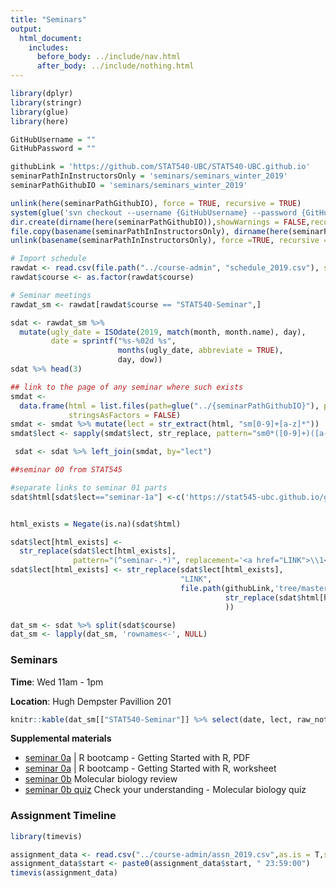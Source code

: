 ```yaml
---
title: "Seminars"
output:
  html_document:
    includes:
      before_body: ../include/nav.html
      after_body: ../include/nothing.html
---
```



```r
library(dplyr)
library(stringr)
library(glue)
library(here)
```

```r
GitHubUsername = ""
GitHubPassword = ""

githubLink = 'https://github.com/STAT540-UBC/STAT540-UBC.github.io'
seminarPathInInstructorsOnly = 'seminars/seminars_winter_2019'
seminarPathGithubIO = 'seminars/seminars_winter_2019'

unlink(here(seminarPathGithubIO), force = TRUE, recursive = TRUE)
system(glue('svn checkout --username {GitHubUsername} --password {GitHubPassword} https://github.com/STAT540-UBC/STAT540-instructors-only/trunk/{seminarPathInInstructorsOnly}'))
dir.create(dirname(here(seminarPathGithubIO)),showWarnings = FALSE,recursive = TRUE)
file.copy(basename(seminarPathInInstructorsOnly), dirname(here(seminarPathGithubIO)),recursive = TRUE)
unlink(basename(seminarPathInInstructorsOnly), force =TRUE, recursive = TRUE)

# Import schedule
rawdat <- read.csv(file.path("../course-admin", "schedule_2019.csv"), stringsAsFactors = FALSE, colClasses = list(course = 'factor', dow = 'factor'))
rawdat$course <- as.factor(rawdat$course)

# Seminar meetings 
rawdat_sm <- rawdat[rawdat$course == "STAT540-Seminar",]

sdat <- rawdat_sm %>%
  mutate(ugly_date = ISOdate(2019, match(month, month.name), day),
         date = sprintf("%s-%02d %s",
                        months(ugly_date, abbreviate = TRUE),
                        day, dow))
sdat %>% head(3)

## link to the page of any seminar where such exists
smdat <-
  data.frame(html = list.files(path=glue("../{seminarPathGithubIO}"), pattern = '^sm.*(\\.md)$', full.names=TRUE,recursive = TRUE),
             stringsAsFactors = FALSE)
smdat <- smdat %>% mutate(lect = str_extract(html, "sm[0-9]+[a-z]*"))
smdat$lect <- sapply(smdat$lect, str_replace, pattern="sm0*([0-9]+)([a-z]*)", replacement="seminar-\\1\\2")

 sdat <- sdat %>% left_join(smdat, by="lect")

##seminar 00 from STAT545

#separate links to seminar 01 parts
sdat$html[sdat$lect=="seminar-1a"] <-c('https://stat545-ubc.github.io/git01_git-install.html')


html_exists = Negate(is.na)(sdat$html)

sdat$lect[html_exists] <-
  str_replace(sdat$lect[html_exists],
              pattern="(^seminar-.*)", replacement='<a href="LINK">\\1</a>')
sdat$lect[html_exists] <- str_replace(sdat$lect[html_exists], 
                                      "LINK", 
                                      file.path(githubLink,'tree/master',
                                                str_replace(sdat$html[html_exists],'\\.\\.','')
                                                ))

dat_sm <- sdat %>% split(sdat$course)
dat_sm <- lapply(dat_sm, 'rownames<-', NULL)
```


<!-- unholy hack to make following two tables less wide and the same wide -->
<style type="text/css">
table {
   max-width: 70%;
}
</style>

### Seminars

**Time**: Wed 11am - 1pm

**Location**: Hugh Dempster Pavillion 201

```r
knitr::kable(dat_sm[["STAT540-Seminar"]] %>% select(date, lect, raw_notes, instructor))
```

**Supplemental materials** 

  * [seminar 0a](https://github.com/STAT540-UBC/STAT540-UBC.github.io/blob/master/seminars/seminars_winter_2017/seminar0a/getting_started_with_R.pdf) | R bootcamp -  Getting Started with R, PDF
  * [seminar 0a](https://github.com/STAT540-UBC/STAT540-UBC.github.io/blob/master/seminars/seminars_winter_2017/seminar0a/Seminar%200a%20-%20Getting%20Started.docx) | R bootcamp - Getting Started with R, worksheet
  * [seminar 0b](https://github.com/STAT540-UBC/STAT540-UBC.github.io/blob/master/seminars/seminars_winter_2017/seminar0b/seminar0b.html) Molecular biology review
  * [seminar 0b quiz](https://docs.google.com/forms/d/e/1FAIpQLScPUIQ5XsoXXf2vUULoFxPWHtsqyZDzZ39yhfmRGux-gSDQkg/viewform) Check your understanding - Molecular biology quiz

### Assignment Timeline

```r
library(timevis)

assignment_data <- read.csv("../course-admin/assn_2019.csv",as.is = T,sep = ",")
assignment_data$start <- paste0(assignment_data$start, " 23:59:00")
timevis(assignment_data)
```
